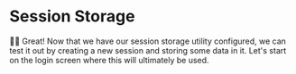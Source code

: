 # Session Storage

<EpicVideo url="https://www.epicweb.dev/workshops/authentication-strategies-and-implementation/user-sessions/managing-user-sessions-with-separate-cookies/solution" />

👨‍💼 Great! Now that we have our session storage utility configured, we can test
it out by creating a new session and storing some data in it. Let's start on the
login screen where this will ultimately be used.
